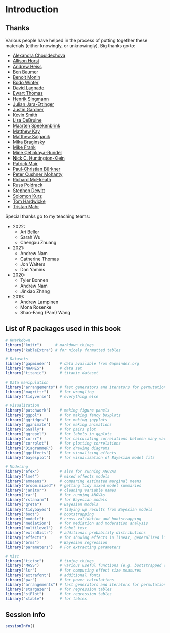 # Introduction

## Thanks 

Various people have helped in the process of putting together these materials (either knowingly, or unknowingly). Big thanks go to: 

- [Alexandra Chouldechova](https://www.andrew.cmu.edu/user/achoulde/)
- [Allison Horst](https://www.allisonhorst.com/)
- [Andrew Heiss](https://www.andrewheiss.com/)
- [Ben Baumer](https://www.smith.edu/academics/faculty/ben-baumer)
- [Benoit Monin](https://www.gsb.stanford.edu/faculty-research/faculty/benoit-monin)
- [Bodo Winter](https://bodowinter.com/)
- [David Lagnado](https://www.ucl.ac.uk/pals/research/experimental-psychology/person/david-lagnado/)
- [Ewart Thomas](https://profiles.stanford.edu/ewart-thomas)
- [Henrik Singmann](http://singmann.org/)
- [Julian Jara-Ettinger](https://psychology.yale.edu/people/julian-jara-ettinger)
- [Justin Gardner](https://profiles.stanford.edu/justin-gardner)
- [Kevin Smith](http://www.mit.edu/~k2smith/)
- [Lisa DeBruine](https://debruine.github.io/)
- [Maarten Speekenbrink](https://www.ucl.ac.uk/pals/research/experimental-psychology/person/maarten-speekenbrink/)
- [Matthew Kay](https://www.mjskay.com/)
- [Matthew Salganik](http://www.princeton.edu/~mjs3/)
- [Mika Braginsky](https://mikabr.io/) 
- [Mike Frank](https://web.stanford.edu/~mcfrank/) 
- [Mine Çetinkaya-Rundel](https://mine-cr.com/)
- [Nick C. Huntington-Klein](https://www.nickchk.com/)
- [Patrick Mair](https://psychology.fas.harvard.edu/people/patrick-mair)
- [Paul-Christian Bürkner](https://paul-buerkner.github.io/about/) 
- [Peter Cushner Mohanty](https://explorecourses.stanford.edu/instructor/pmohanty)
- [Richard McElreath](https://xcelab.net/rm/)
- [Russ Poldrack](https://profiles.stanford.edu/russell-poldrack) 
- [Stephen Dewitt](https://www.ucl.ac.uk/pals/research/experimental-psychology/person/stephen-dewitt/)
- [Solomon Kurz](https://solomonkurz.netlify.app/) 
- [Tom Hardwicke](https://tomhardwicke.netlify.app/)
- [Tristan Mahr](https://www.tjmahr.com/) 

Special thanks go to my teaching teams: 

- 2022: 
  - Ari Beller
  - Sarah Wu
  - Chengxu Zhuang 
- 2021: 
  - Andrew Nam 
  - Catherine Thomas 
  - Jon Walters
  - Dan Yamins
- 2020: 
  - Tyler Bonnen
  - Andrew Nam 
  - Jinxiao Zhang
- 2019:
  - Andrew Lampinen
  - Mona Rosenke 
  - Shao-Fang (Pam) Wang

## List of R packages used in this book 

```r
# RMarkdown 
library("knitr")      # markdown things 
library("kableExtra") # for nicely formatted tables

# Datasets 
library("gapminder")    # data available from Gapminder.org 
library("NHANES")       # data set 
library("titanic")      # titanic dataset

# Data manipulation
library("arrangements") # fast generators and iterators for permutations, combinations and partitions
library("magrittr")     # for wrangling
library("tidyverse")    # everything else

# Visualization
library("patchwork")    # making figure panels
library("ggpol")        # for making fancy boxplots
library("ggridges")     # for making joyplots 
library("gganimate")    # for making animations
library("GGally")       # for pairs plot
library("ggrepel")      # for labels in ggplots
library("corrr")        # for calculating correlations between many variables
library("corrplot")     # for plotting correlations
library("DiagrammeR")   # for drawing diagrams
library("ggeffects")    # for visualizing effects
library("bayesplot")    # for visualization of Bayesian model fits 

# Modeling 
library("afex")         # also for running ANOVAs
library("lme4")         # mixed effects models 
library("emmeans")      # comparing estimated marginal means 
library("broom.mixed")  # getting tidy mixed model summaries
library("janitor")      # cleaning variable names 
library("car")          # for running ANOVAs
library("rstanarm")     # for Bayesian models
library("greta")        # Bayesian models
library("tidybayes")    # tidying up results from Bayesian models
library("boot")         # bootstrapping
library("modelr")       # cross-validation and bootstrapping
library("mediation")    # for mediation and moderation analysis 
library("multilevel")   # Sobel test
library("extraDistr")   # additional probability distributions
library("effects")      # for showing effects in linear, generalized linear, and other models
library("brms")         # Bayesian regression
library("parameters")   # For extracting parameters 

# Misc 
library("tictoc")       # timing things
library("MASS")         # various useful functions (e.g. bootstrapped confidence intervals)
library("lsr")          # for computing effect size measures
library("extrafont")    # additional fonts
library("pwr")          # for power calculations
library("arrangements") # fast generators and iterators for permutations, combinations and partitions
library("stargazer")    # for regression tables
library("sjPlot")       # for regression tables
library("xtable")       # for tables
```

## Session info

```r
sessionInfo()
```
